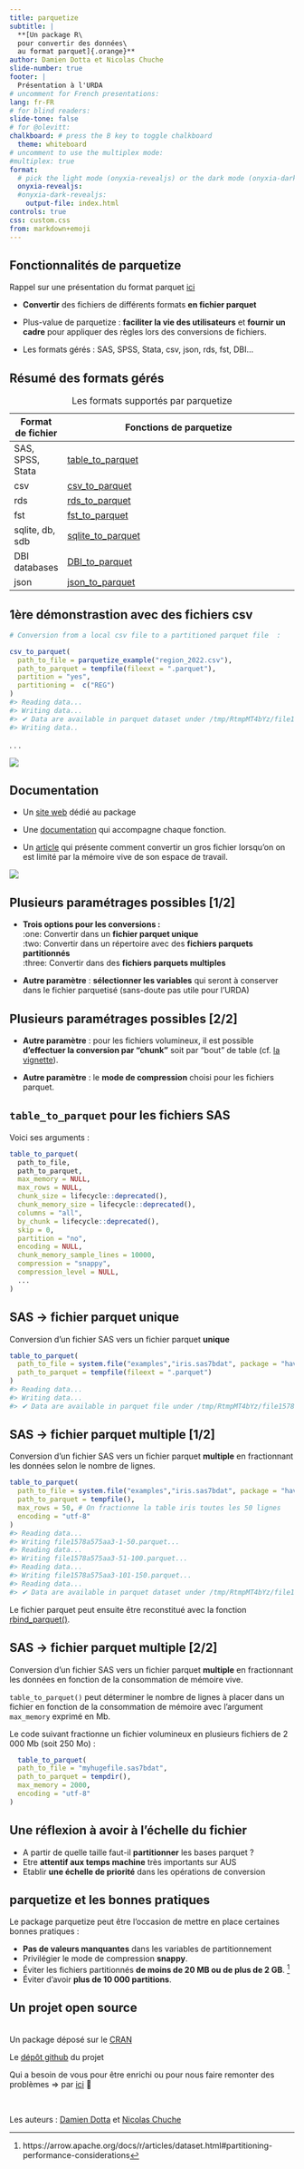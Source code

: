 ```yaml
---
title: parquetize
subtitle: |
  **[Un package R\
  pour convertir des données\
  au format parquet]{.orange}**
author: Damien Dotta et Nicolas Chuche
slide-number: true
footer: |
  Présentation à l'URDA
# uncomment for French presentations:
lang: fr-FR
# for blind readers:
slide-tone: false
# for @olevitt:
chalkboard: # press the B key to toggle chalkboard
  theme: whiteboard
# uncomment to use the multiplex mode:
#multiplex: true
format:
  # pick the light mode (onyxia-revealjs) or the dark mode (onyxia-dark-revealjs)
  onyxia-revealjs:
  #onyxia-dark-revealjs:
    output-file: index.html
controls: true
css: custom.css
from: markdown+emoji
---
```


## Fonctionnalités de parquetize

::: {.callout-note}
Rappel sur une présentation du format parquet [ici](https://www.book.utilitr.org/03_fiches_thematiques/fiche_import_fichiers_parquet)
:::

- [**Convertir**]{.orange} des fichiers de différents formats [**en fichier parquet**]{.orange}

- Plus-value de parquetize : [**faciliter la vie des utilisateurs**]{.orange} et [**fournir un cadre**]{.orange} 
pour appliquer des règles lors des conversions de fichiers.

- Les formats gérés : SAS, SPSS, Stata, csv, json, rds, fst, DBI...

## Résumé des formats gérés

| Format  de fichier| Fonctions de parquetize                                                                   	|
|------------------	|-------------------------------------------------------------------------------------------	|
| SAS, SPSS, Stata 	| [table_to_parquet](https://ddotta.github.io/parquetize/reference/table_to_parquet.html)   	|
| csv              	| [csv_to_parquet](https://ddotta.github.io/parquetize/reference/csv_to_parquet.html)       	|
| rds              	| [rds_to_parquet](https://ddotta.github.io/parquetize/reference/rds_to_parquet.html)       	|
| fst              	| [fst_to_parquet](https://ddotta.github.io/parquetize/reference/fst_to_parquet.html)       	|
| sqlite, db, sdb 	| [sqlite_to_parquet](https://ddotta.github.io/parquetize/reference/sqlite_to_parquet.html) 	|
| DBI databases    	| [DBI_to_parquet](https://ddotta.github.io/parquetize/reference/DBI_to_parquet.html)       	|
| json             	| [json_to_parquet](https://ddotta.github.io/parquetize/reference/json_to_parquet.html)     	|

: Les formats supportés par parquetize

## 1ère démonstrastion avec des fichiers csv

```.r
# Conversion from a local csv file to a partitioned parquet file  :

csv_to_parquet(
  path_to_file = parquetize_example("region_2022.csv"),
  path_to_parquet = tempfile(fileext = ".parquet"),
  partition = "yes",
  partitioning =  c("REG")
)
#> Reading data...
#> Writing data...
#> ✔ Data are available in parquet dataset under /tmp/RtmpMT4bYz/file157830a758fa.parquet
#> Writing data..
```

. . .

![](img/Insee_example_csv.gif)

## Documentation 

- Un [site web](https://ddotta.github.io/parquetize/) dédié au package

- Une [documentation](https://ddotta.github.io/parquetize/reference/index.html) qui accompagne chaque fonction.

- Un [article](https://ddotta.github.io/parquetize/articles/aa-conversions.html) qui présente comment convertir un gros fichier lorsqu'on on est limité par la mémoire vive de son espace de travail.

![](img/hex_parquetize.png){fig-align="center"}



## Plusieurs paramétrages possibles [1/2]

- **Trois options pour les conversions :**  
	:one: Convertir dans un [**fichier parquet unique**]{.orange}  
	:two: Convertir dans un répertoire avec des [**fichiers parquets partitionnés**]{.orange}    
	:three: Convertir dans des [**fichiers parquets multiples**]{.orange}  
	
- **Autre paramètre** : [**sélectionner les variables**]{.orange} qui seront à conserver dans le fichier parquetisé (sans-doute pas utile pour l'URDA)

## Plusieurs paramétrages possibles [2/2]

- **Autre paramètre** : pour les fichiers volumineux, il est possible [**d'effectuer la conversion par "chunk"**]{.orange} soit par "bout" de table (cf. [la vignette](https://ddotta.github.io/parquetize/articles/aa-conversions.html)).

- **Autre paramètre** : le [**mode de compression**]{.orange} choisi pour les fichiers parquet.

## `table_to_parquet` pour les fichiers SAS

Voici ses arguments :  

```.r
table_to_parquet(
  path_to_file,
  path_to_parquet,
  max_memory = NULL,
  max_rows = NULL,
  chunk_size = lifecycle::deprecated(),
  chunk_memory_size = lifecycle::deprecated(),
  columns = "all",
  by_chunk = lifecycle::deprecated(),
  skip = 0,
  partition = "no",
  encoding = NULL,
  chunk_memory_sample_lines = 10000,
  compression = "snappy",
  compression_level = NULL,
  ...
)
```

## SAS -> fichier parquet unique

Conversion d'un fichier SAS vers un fichier parquet [**unique**]{.orange}

```.r
table_to_parquet(
  path_to_file = system.file("examples","iris.sas7bdat", package = "haven"),
  path_to_parquet = tempfile(fileext = ".parquet")
)
#> Reading data...
#> Writing data...
#> ✔ Data are available in parquet file under /tmp/RtmpMT4bYz/file15781027e4d0.parquet
```

## SAS -> fichier parquet multiple [1/2]

Conversion d'un fichier SAS vers un fichier parquet [**multiple**]{.orange} en fractionnant les données selon le nombre de lignes.

```.r
table_to_parquet(
  path_to_file = system.file("examples","iris.sas7bdat", package = "haven"),
  path_to_parquet = tempfile(),
  max_rows = 50, # On fractionne la table iris toutes les 50 lignes
  encoding = "utf-8"
)
#> Reading data...
#> Writing file1578a575aa3-1-50.parquet...
#> Reading data...
#> Writing file1578a575aa3-51-100.parquet...
#> Reading data...
#> Writing file1578a575aa3-101-150.parquet...
#> Reading data...
#> ✔ Data are available in parquet dataset under /tmp/RtmpMT4bYz/file1578a575aa3/
```

Le fichier parquet peut ensuite être reconstitué avec la fonction [rbind_parquet()](https://ddotta.github.io/parquetize/reference/rbind_parquet.html).

## SAS -> fichier parquet multiple [2/2]

Conversion d'un fichier SAS vers un fichier parquet [**multiple**]{.orange} en fractionnant les données en fonction de la consommation de mémoire vive.

`table_to_parquet()` peut déterminer le nombre de lignes à placer dans un fichier en fonction de la consommation de mémoire avec l'argument `max_memory` exprimé en Mb.

Le code suivant fractionne un fichier volumineux en plusieurs fichiers de 2 000 Mb (soit 250 Mo) :

```.r
  table_to_parquet(
  path_to_file = "myhugefile.sas7bdat",
  path_to_parquet = tempdir(),
  max_memory = 2000,
  encoding = "utf-8"
)
```

## Une réflexion à avoir à l'échelle du fichier

- A partir de quelle taille faut-il [**partitionner**]{.orange} les bases parquet ?
- Etre [**attentif aux temps machine**]{.orange} très importants sur AUS
- Etablir [**une échelle de priorité**]{.orange} dans les opérations de conversion

[^1]: https://arrow.apache.org/docs/r/articles/dataset.html#partitioning-performance-considerations

## parquetize et les bonnes pratiques

Le package parquetize peut être l'occasion de mettre en place certaines bonnes pratiques :

- [**Pas de valeurs manquantes**]{.orange} dans les variables de partitionnement
- Privilégier le mode de compression [**snappy**]{.orange}.
- Éviter les fichiers partitionnés [**de moins de 20 MB ou de plus de 2 GB**]{.orange}. ^[https://arrow.apache.org/docs/r/articles/dataset.html#partitioning-performance-considerations]
- Éviter d’avoir [**plus de 10 000 partitions**]{.orange}.
 

## Un projet open source

<br>
Un package déposé sur le [CRAN](https://cran.r-project.org/web/packages/parquetize/index.html)

Le [dépôt github](https://github.com/ddotta/parquetize) du projet

Qui a besoin de vous pour être enrichi ou pour nous faire remonter des problèmes => par [ici](https://github.com/ddotta/parquetize/issues) 🚀

<br>

Les auteurs : [Damien Dotta](https://github.com/ddotta) et [Nicolas Chuche](https://github.com/nbc)
